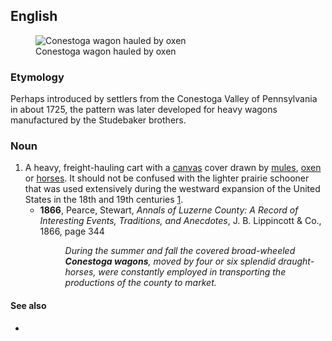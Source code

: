 ==English==
{{wikipedia}}
[[File:Prairie Schooner (PSF).png|thumb|Conestoga wagon hauled by oxen]]

===Etymology===
Perhaps introduced by settlers from the Conestoga Valley of Pennsylvania in about 1725, the  pattern was later developed for heavy wagons manufactured by the Studebaker brothers.

===Noun===
{{en-noun}}

# A heavy, freight-hauling cart with a [[canvas]] cover drawn by [[mules]], [[oxen]] or [[horses]]. It should not be confused with the lighter prairie schooner that was used extensively during the westward expansion of the United States in the 18th and 19th centuries [https://en.wikipedia.org/wiki/Conestoga_wagon].
#* '''1866''', Pearce, Stewart, ''Annals of Luzerne County: A Record of Interesting Events, Traditions, and Anecdotes'', J. B. Lippincott & Co., 1866, page 344
#*: ''During the summer and fall the covered broad-wheeled '''Conestoga wagons''', moved by four or six splendid draught-horses, were constantly employed in transporting the productions of the county to market.''

====See also====
* {{l|en|prairie schooner}}
